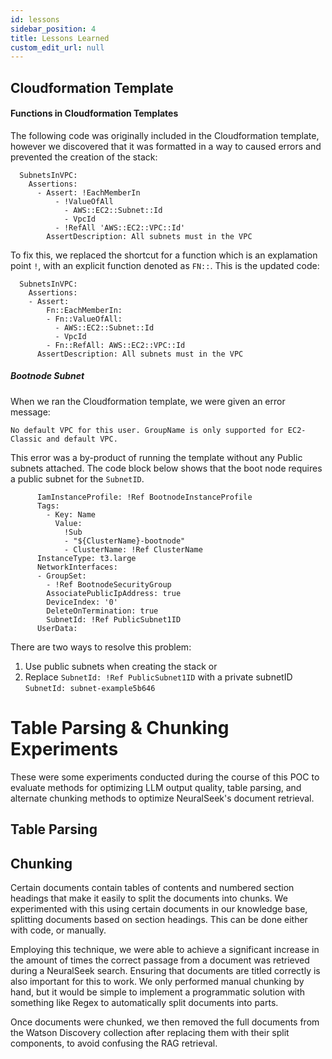 ```yaml
---
id: lessons
sidebar_position: 4
title: Lessons Learned
custom_edit_url: null
---
```


## Cloudformation Template

#### Functions in Cloudformation Templates

The following code was originally included in the Cloudformation template, however we discovered that it was formatted in a way to caused errors and prevented the creation of the stack:

```
  SubnetsInVPC:
    Assertions:
      - Assert: !EachMemberIn
          - !ValueOfAll
            - AWS::EC2::Subnet::Id
            - VpcId
          - !RefAll 'AWS::EC2::VPC::Id'
        AssertDescription: All subnets must in the VPC      
```

To fix this, we replaced the shortcut for a function which is an explamation point ```!```,  with an explicit function denoted as ```FN::```. This is the updated code:

```
  SubnetsInVPC:
    Assertions:
    - Assert:
        Fn::EachMemberIn:
        - Fn::ValueOfAll:
          - AWS::EC2::Subnet::Id
          - VpcId
        - Fn::RefAll: AWS::EC2::VPC::Id
      AssertDescription: All subnets must in the VPC
```

##### Bootnode Subnet 


When we ran the Cloudformation template, we were given an error message:

```
No default VPC for this user. GroupName is only supported for EC2-Classic and default VPC.
```

This error was a by-product of running the template without any Public subnets attached. The code block below shows that the boot node requires a public subnet for the ```SubnetID```. 

```
      IamInstanceProfile: !Ref BootnodeInstanceProfile
      Tags:
        - Key: Name
          Value: 
            !Sub
            - "${ClusterName}-bootnode"
            - ClusterName: !Ref ClusterName 
      InstanceType: t3.large 
      NetworkInterfaces:
      - GroupSet:
        - !Ref BootnodeSecurityGroup
        AssociatePublicIpAddress: true
        DeviceIndex: '0'
        DeleteOnTermination: true
        SubnetId: !Ref PublicSubnet1ID  
      UserData:
```
There are two ways to resolve this problem:

1) Use public subnets when creating the stack
or
2) Replace ```SubnetId: !Ref PublicSubnet1ID```  with a private subnetID ```SubnetId: subnet-example5b646```

# Table Parsing & Chunking Experiments

These were some experiments conducted during the course of this POC to evaluate methods for optimizing LLM output quality, table parsing, and alternate chunking methods to optimize NeuralSeek's document retrieval.

## Table Parsing

## Chunking

Certain documents contain tables of contents and numbered section headings that make it easily to split the documents into chunks. We experimented with this using certain documents in our knowledge base, splitting documents based on section headings. This can be done either with code, or manually.

Employing this technique, we were able to achieve a significant increase in the amount of times the correct passage from a document was retrieved during a NeuralSeek search. Ensuring that documents are titled correctly is also important for this to work. We only performed manual chunking by hand, but it would be simple to implement a programmatic solution with something like Regex to automatically split documents into parts.

Once documents were chunked, we then removed the full documents from the Watson Discovery collection after replacing them with their split components, to avoid confusing the RAG retrieval. 
